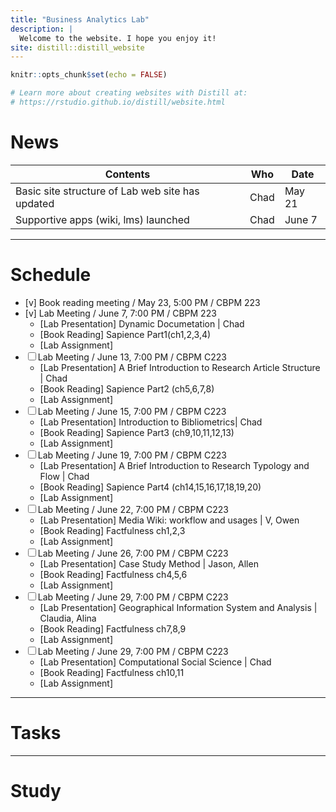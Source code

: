 ```yaml
---
title: "Business Analytics Lab"
description: |
  Welcome to the website. I hope you enjoy it!
site: distill::distill_website
---
```


```r
knitr::opts_chunk$set(echo = FALSE)

# Learn more about creating websites with Distill at:
# https://rstudio.github.io/distill/website.html

```

# News
| Contents                                         | Who  |  Date  |
| ------------------------------------------------ | ---- | ------ |
| Basic site structure of Lab web site has updated | Chad | May 21 |
| Supportive apps (wiki, lms) launched             | Chad | June 7 |


---

# Schedule
- [v] Book reading meeting / May 23, 5:00 PM / CBPM 223
- [v] Lab Meeting / June 7, 7:00 PM / CBPM 223
    - [Lab Presentation] Dynamic Documetation | Chad
    - [Book Reading] Sapience Part1(ch1,2,3,4)
    - [Lab Assignment] 
- [ ] Lab Meeting / June 13, 7:00 PM / CBPM C223
    - [Lab Presentation] A Brief Introduction to Research Article Structure | Chad
    - [Book Reading] Sapience Part2 (ch5,6,7,8)
    - [Lab Assignment] 
- [ ] Lab Meeting / June 15, 7:00 PM / CBPM C223
    - [Lab Presentation] Introduction to Bibliometrics| Chad
    - [Book Reading] Sapience Part3 (ch9,10,11,12,13)
    - [Lab Assignment] 
- [ ] Lab Meeting / June 19, 7:00 PM / CBPM C223
    - [Lab Presentation] A Brief Introduction to Research Typology and Flow | Chad
    - [Book Reading] Sapience Part4 (ch14,15,16,17,18,19,20)
    - [Lab Assignment] 
- [ ] Lab Meeting / June 22, 7:00 PM / CBPM C223
    - [Lab Presentation] Media Wiki: workflow and usages | V, Owen 
    - [Book Reading] Factfulness ch1,2,3
    - [Lab Assignment] 
- [ ] Lab Meeting / June 26, 7:00 PM / CBPM C223
    - [Lab Presentation]  Case Study Method | Jason, Allen
    - [Book Reading] Factfulness ch4,5,6
    - [Lab Assignment] 
- [ ] Lab Meeting / June 29, 7:00 PM / CBPM C223
    - [Lab Presentation]  Geographical Information System and Analysis | Claudia, Alina
    - [Book Reading] Factfulness ch7,8,9
    - [Lab Assignment] 
- [ ] Lab Meeting / June 29, 7:00 PM / CBPM C223
    - [Lab Presentation] Computational Social Science | Chad
    - [Book Reading] Factfulness ch10,11
    - [Lab Assignment] 

---

# Tasks

---

# Study